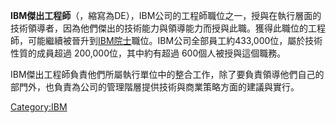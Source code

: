 {{multiple issues|
{{expert|time=2013-07-18T06:19:16+00:00}}
{{unencyclopedic|time=2013-07-18T06:19:16+00:00}}
{{unreferenced|time=2013-07-18T06:19:16+00:00}}
}}
'''IBM傑出工程師'''（{{lang-en|IBM Distinguished Engineer}}，縮寫為DE），IBM公司的工程師職位之一，授與在執行層面的技術領導者，因為他們傑出的技術能力與領導能力而授與此職。獲得此職位的工程師，可能繼續被晉升到[[IBM院士|IBM院士]]職位。IBM公司全部員工約433,000位，屬於技術性質的成員超過 200,000位，其中約有超過 600個人被授與這個職務。

IBM傑出工程師負責他們所屬執行單位中的整合工作，除了要負責領導他們自己的部門外，也負責為公司的管理階層提供技術與商業策略方面的建議與實行。
[[Category:IBM|Category:IBM]]